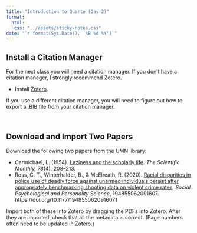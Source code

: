 ```yaml
---
title: "Introduction to Quarto (Day 2)"
format:
  html:
   css: "../assets/sticky-notes.css"
date: "`r format(Sys.Date(), '%B %d %Y')`"
---
```



## Install a Citation Manager

For the next class you will need a citation manager. If you don't have a citation manager, I strongly recommend Zotero.

-   Install [Zotero](https://www.zotero.org/).

If you use a different citation manager, you will need to figure out how to export a .BIB file from your citation manager.


<br />

## Download and Import Two Papers 

Download the following two papers from the UMN library:

- Carmichael, L. (1954). [Laziness and the scholarly life](https://primo.lib.umn.edu/permalink/f/dkvf4l/TN_cdi_jstor_primary_21392). *The Scientific Monthly, 78*(4), 208--213.
- Ross, C. T., Winterhalder, B., &amp; McElreath, R. (2020). [Racial disparities in police use of deadly force against unarmed individuals persist after appropriately benchmarking shooting data on violent crime rates](https://primo.lib.umn.edu/permalink/f/dkvf4l/TN_cdi_proquest_journals_2491565994). *Social Psychological and Personality Science*, 194855062091607. https://doi.org/10.1177/1948550620916071

Import both of these into Zotero by dragging the PDFs into Zotero. After they are imported, check that all the metadata is correct. (Page numbers often need to be updated in Zotero.)








